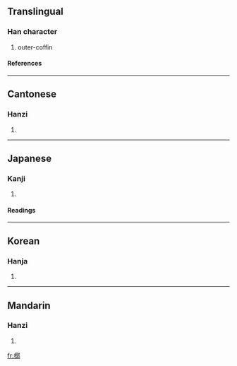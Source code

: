 {{see|椁}}

==Translingual==
===Han character===
{{Han char|rn=75|rad=木|as=11|sn=15|four=4792<sub>7</sub>|canj=木卜木中 (DYDL)}}
# outer-coffin
====References====
{{Han ref|kx=0547.050|dkj=15362|dj=0935.020|hdz=21268.010|uh=69E8|ud=27112|bh=BCCD|bd=48333}}

----
==Cantonese==
===Hanzi===
{{yue-hanzi|jyut=|y=gwok3}}
# {{defn|Cantonese}}

----
==Japanese==
===Kanji===
{{ja-kanji|grade=|rs=木11}}
# {{defn|Japanese}} 
====Readings====
{{ja-readings|on=[[かく]] (kaku)|kun=[[そとひつぎ]] (sotohitsugi)}}

----
==Korean==
===Hanja===
{{ko-hanja|hangeul=곽|eumhun=|rv=gwak|mr=kwak|y=kwak}}
# {{defn|Korean}}

----
==Mandarin==
===Hanzi===
{{cmn-hanzi|sim=椁|pin=[[guǒ]] ([[guo3]])|wg=kuo<sup>3</sup>}}
# {{defn|Mandarin}}

[[fr:槨]]